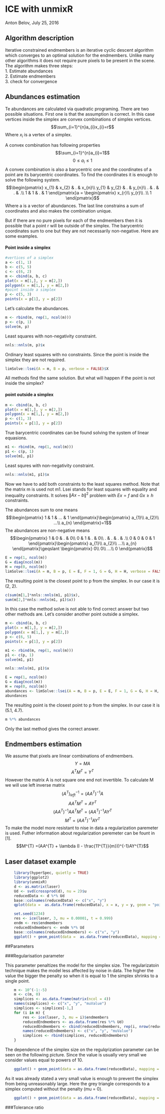 <!--
%\VignetteEngine{knitr::knitr}
%\VignetteIndexEntry{ICE with unmixR}
%\VignetteKeywords{hyperspectral unmixing, iterative constrained endmembers, ICE}
 -->


ICE with unmixR
========================================================

Anton Belov, July 25, 2016

## Algorithm description

Iterative constrained endmembers is an iterative cyclic descent algorithm which converges to an optimal solution for the endmembers. Unlike many other algorithms it does not require pure pixels to be present in the scene. The algorithm makes three steps:\
1. Estimate abundances\
2. Estimate endmembers\
3. check for convergence

## Abundances estimation

Te abundances are calculated via quadratic programing. There are two possible situations. First one is that the assumption is correct. In this case vertices inside the simplex are convex combinations of simplex vertices.
$$\sum_{i=1}^{n}a_{i}x_{i}=r$$
Where $x_{i}$ is a vertex of a simplex.

A convex combination has following properties
$$\sum_{i=1}^{n}a_{i}=1$$
$$0\leqslant a_{i}\leqslant 1$$
A convex combination is also a barycentric one and the coordinates of a point are its barycentric coordinates. To find the coordinates it is enough to solve the following system.
$$\begin{pmatrix}
x_{1} & x_{2} & . & x_{n}\\
y_{1} & y_{2} & . & y_{n}\\
. & . & . & .\\
1 & 1 & . & 1
\end{pmatrix}a = \begin{pmatrix}
x_{r}\\
y_{r}\\
.\\
1
\end{pmatrix}$$
Where a is a vector of abundances. The last line constrains a sum of coordinates and also makes the combination unique.

But if there are no pure pixels for each of the endmembers then it is possible that a point r will be outside of the simplex. The barycentric coordinates sum to one but they are not necessarily non-negative. Here are some examples.

#### Point inside a simplex
```r
#vertices of a simplex
a <- c(1, 1)
b <- c(5, 5)
c <- c(6, 2)
m <- cbind(a, b, c)
plot(x = m[1,], y = m[2,])
polygon(x = m[1,], y = m[2,])
#point inside a simplex
p <- c(5, 3)
points(x = p[1], y = p[2])
```

Let's calculate the abundances.
```r
m <- rbind(m, rep(1, ncol(m)))
p <- c(p, 1)
solve(m, p)
```
Least squares with non-negativity constraint.
```r
nnls::nnls(m, p)$x
```
Ordinary least squares with no constraints. Since the point is inside the simplex they are not required.
```r
limSolve::lsei(A = m, B = p, verbose = FALSE)$X
```

All methods find the same solution. But what will happen if the point is not inside the simplex?

#### point outside a simplex
```r
m <- cbind(a, b, c)
plot(x = m[1,], y = m[2,])
polygon(x = m[1,], y = m[2,])
p <- c(1, 3)
points(x = p[1], y = p[2])
```

True barycentric coordinates can be found solving the system of linear equasions.
```r
m1 <- rbind(m, rep(1, ncol(m)))
p1 <- c(p, 1)
solve(m1, p1)
```
Least squres with non-negativity constraint.
```r
nnls::nnls(m1, p1)$x
```
Now we have to add both constraints to the least squares method. Note that the matrix m is used not m1.
Lsei stands for least squares with equality and inequality constraints. It solves $\left \| Ax - b \right \|^{2}$ problem with $Ex=f$ and $Gx\geq h$ constraints.

The abundances sum to one means$$\begin{pmatrix}
1 & 1 & ... & 1
\end{pmatrix}\begin{pmatrix}
a_{1}\\
a_{2}\\
...\\
a_{n}
\end{pmatrix}=1$$
The abundances are non-negative means
$$\begin{pmatrix}
1 & 0 & . & 0\\
0 & 1 & . & 0\\
. & . & . & .\\
0 & 0 & 0 & 1
\end{pmatrix}\begin{pmatrix}
a_{1}\\
a_{2}\\
...\\
a_{n}
\end{pmatrix}\geqslant \begin{pmatrix}
0\\
0\\
...\\
0
\end{pmatrix}$$
```r
E = rep(1, ncol(m))
G = diag(ncol(m))
H = rep(0, ncol(m))
limSolve::lsei(A = m, B = p, E = E, F = 1, G = G, H = H, verbose = FALSE)$X
```

The resulting point is the closest point to p from the simplex. In our case it is (2, 2).
```r
c(sum(m[1,]*nnls::nnls(m1, p1)$x),
sum(m[2,]*nnls::nnls(m1, p1)$x))
```

In this case the method solve is not able to find correct answer but two other methods are. Let's consider another point outside a simplex.

```r
m <- cbind(a, b, c)
plot(x = m[1,], y = m[2,])
polygon(x = m[1,], y = m[2,])
p <- c(6, 5)
points(x = p[1], y = p[2])
```

```r
m1 <- rbind(m, rep(1, ncol(m)))
p1 <- c(p, 1)
solve(m1, p1)
```

```r
nnls::nnls(m1, p1)$x
```

```r
E = rep(1, ncol(m))
G = diag(ncol(m))
H = rep(0, ncol(m))
abundances <- limSolve::lsei(A = m, B = p, E = E, F = 1, G = G, H = H, verbose = FALSE)$X
abundances
```

The resulting point is the closest point to p from the simplex. In our case it is (5.1, 4.7).
```r
m %*% abundances
```
Only the last method gives the correct answer.

## Endmembers estimation

We assume that pixels are linear combinations of endmembers.
$$Y = MA$$
$$A^{T}M^{T} = Y^{T}$$
However the matrix A is not square one end not invertible. To calculate M we will use left inverse matrix $$(A^{T})_{left}^{-1} = (AA^{T})^{-1} A$$
$$AA^{T}M^{T} = AY^{T}$$
$$(AA^{T})^{-1}AA^{T}M^{T} = (AA^{T})^{-1}AY^{T}$$
$$M^{T} = (AA^{T})^{-1}AY^{T}$$
To make the model more resistant to nise in data a regularization paremeter is used. Futher information about regularization peremeter can be fount in [1].
$$M^{T} =(AA^{T} + \lambda (I - \frac{11^{T}}{m}))^{-1}AY^{T}$$

## Laser dataset example

```r
    library(hyperSpec, quietly = TRUE)
    library(ggplot2)
    library(unmixR)
    d <- as.matrix(laser)
    Ud <- svd(crossprod(d), nu = 2)$u
    reducedData <- d %*% Ud
    base::colnames(reducedData) <- c("x", "y")
    qplot(data =  as.data.frame(reducedData), x = x, y = y, geom = "point", main = "laser data reduced to dimensionality of 2")
```
```r
    set.seed(1234)
    res <- ice(laser, 3, mu = 0.00001, t = 0.999)
    endm <- res$endmembers
    reducedEndmembers <- endm %*% Ud
    base::colnames(reducedEndmembers) <- c("x", "y")
    ggplot() + geom_point(data =  as.data.frame(reducedData), mapping = aes(x = x, y = y)) + geom_polygon(data = as.data.frame(reducedEndmembers), mapping = aes(x = x, y = y), alpha = 0.05, color = "red") + ggtitle("Ice simplex")
```


##Parameters

###Regularisation parameter

This parameter penaltizes the model for the simplex size. The regularizatoin technique makes the model less affected by noise in data. The higher the value the bigger the penalty so when it is equal to 1 the simplex shrinks to a single point.

```r
    m <- 10^(-1:-5)
    m <- c(m, 0)
    simplices <- as.data.frame(matrix(ncol = 4))
    names(simplices) <- c("x", "y", "muValue")
    simplices <- simplices[-1,]
    for (i in m) {
        res <- ice(laser, 3, mu = i)$endmembers
        reducedEndmembers <- as.data.frame(res %*% Ud)
        reducedEndmembers <- cbind(reducedEndmembers, rep(i, nrow(reducedEndmembers)))
        names(reducedEndmembers) <- c("x", "y", "muValue")
        simplices <- rbind(simplices, reducedEndmembers)
    }
```

The dependence of the simplex size on the regulqrization parameter can be seen on the following picture. Since the value is usually very small we consider values equal to powers of 10.

```r
    ggplot() + geom_point(data = as.data.frame(reducedData), mapping = aes(x = x, y = y)) + geom_polygon(data = head(simplices, -3), mapping = aes(x = x, y = y, colour = muValue, group = muValue), alpha = 0.05) + scale_color_gradientn(colours = rainbow(length(m)), trans = "log10") + ggtitle("ICE simplices")
```

As it was already stated a very small value is enough to prevent the simplex from being unreasonably large. Here the grey triangle corresponds to a simplex computed without the penalty (mu = 0).

```r
    ggplot() + geom_point(data = as.data.frame(reducedData), mapping = aes(x = x, y = y)) + geom_polygon(data = simplices, mapping = aes(x = x, y = y, colour = muValue, group = muValue), alpha = 0.05) + scale_color_gradientn(colours = rainbow(length(m)), trans = "log10") + ggtitle("ICE simplices")
```

###Tolerance ratio

